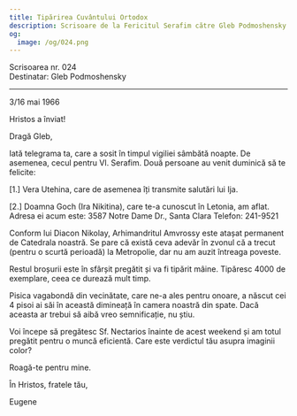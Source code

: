 ```yaml
---
title: Tipărirea Cuvântului Ortodox
description: Scrisoare de la Fericitul Serafim către Gleb Podmoshensky.
og:
  image: /og/024.png
---
```


<div style={{textAlign:'right', fontFamily:'monospace'}}>Scrisoarea nr. 024</div>
<div style={{textAlign:'left', fontFamily:'monospace'}}>Destinatar: Gleb Podmoshensky</div>

---

3/16 mai 1966

Hristos a înviat!

Dragă Gleb,

Iată telegrama ta, care a sosit în timpul vigiliei sâmbătă noapte. De asemenea, cecul pentru Vl. Serafim. Două persoane au venit duminică să te felicite:

[1.] Vera Utehina, care de asemenea îți transmite salutări lui Ija.

[2.] Doamna Goch (Ira Nikitina), care te-a cunoscut în Letonia, am aflat. Adresa ei acum este: 3587 Notre Dame Dr., Santa Clara Telefon: 241-9521

Conform lui Diacon Nikolay, Arhimandritul Amvrossy este atașat permanent de Catedrala noastră. Se pare că există ceva adevăr în zvonul că a trecut (pentru o scurtă perioadă) la Metropolie, dar nu am auzit întreaga poveste.

Restul broșurii este în sfârșit pregătit și va fi tipărit mâine. Tipăresc 4000 de exemplare, ceea ce durează mult timp.

Pisica vagabondă din vecinătate, care ne-a ales pentru onoare, a născut cei 4 pisoi ai săi în această dimineață în camera noastră din spate. Dacă aceasta ar trebui să aibă vreo semnificație, nu știu.

Voi începe să pregătesc Sf. Nectarios înainte de acest weekend și am totul pregătit pentru o muncă eficientă. Care este verdictul tău asupra imaginii color?

Roagă-te pentru mine.

În Hristos, fratele tău,

Eugene